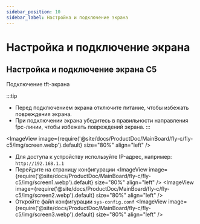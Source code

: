 ```yaml
---
sidebar_position: 10
sidebar_label: Настройка и подключение экрана
---
```



# Настройка и подключение экрана

## Настройка и подключение экрана C5
Подключение tft-экрана

:::tip
- Перед подключением экрана отключите питание, чтобы избежать повреждения экрана.
- При подключении экрана убедитесь в правильности направления fpc-линии, чтобы избежать повреждений экрана.
:::

<ImageView image={require('@site/docs/ProductDoc/MainBoard/fly-c/fly-c5/img/screen.webp').default} size="80%" align="left" />

- Для доступа к устройству используйте IP-адрес, например: `http://192.168.1.1`
- Перейдите на страницу конфигурации
<ImageView image={require('@site/docs/ProductDoc/MainBoard/fly-c/fly-c5/img/screen1.webp').default} size="80%" align="left" />
<ImageView image={require('@site/docs/ProductDoc/MainBoard/fly-c/fly-c5/img/screen2.webp').default} size="80%" align="left" />
- Откройте файл конфигурации `sys-config.conf`
<ImageView image={require('@site/docs/ProductDoc/MainBoard/fly-c/fly-c5/img/screen3.webp').default} size="80%" align="left" />

